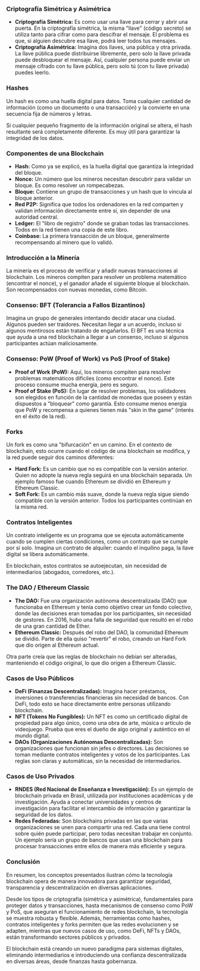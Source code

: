 ### Criptografía Simétrica y Asimétrica

- **Criptografía Simétrica:** Es como usar una llave para cerrar y abrir una puerta. En la criptografía simétrica, la misma "llave" (código secreto) se utiliza tanto para cifrar como para descifrar el mensaje. El problema es que, si alguien descubre esa llave, podrá leer todos tus mensajes.
- **Criptografía Asimétrica:** Imagina dos llaves, una pública y otra privada. La llave pública puede distribuirse libremente, pero solo la llave privada puede desbloquear el mensaje. Así, cualquier persona puede enviar un mensaje cifrado con tu llave pública, pero solo tú (con tu llave privada) puedes leerlo.

### Hashes

Un hash es como una huella digital para datos. Toma cualquier cantidad de información (como un documento o una transacción) y la convierte en una secuencia fija de números y letras.

Si cualquier pequeño fragmento de la información original se altera, el hash resultante será completamente diferente. Es muy útil para garantizar la integridad de los datos.

### Componentes de una Blockchain

- **Hash:** Como ya se explicó, es la huella digital que garantiza la integridad del bloque.
- **Nonce:** Un número que los mineros necesitan descubrir para validar un bloque. Es como resolver un rompecabezas.
- **Bloque:** Contiene un grupo de transacciones y un hash que lo vincula al bloque anterior.
- **Red P2P:** Significa que todos los ordenadores en la red comparten y validan información directamente entre sí, sin depender de una autoridad central.
- **Ledger:** El "libro de registro" donde se graban todas las transacciones. Todos en la red tienen una copia de este libro.
- **Coinbase:** La primera transacción de un bloque, generalmente recompensando al minero que lo validó.

### Introducción a la Minería

La minería es el proceso de verificar y añadir nuevas transacciones al blockchain. Los mineros compiten para resolver un problema matemático (encontrar el nonce), y el ganador añade el siguiente bloque al blockchain. Son recompensados con nuevas monedas, como Bitcoin.

### Consenso: BFT (Tolerancia a Fallos Bizantinos)

Imagina un grupo de generales intentando decidir atacar una ciudad. Algunos pueden ser traidores. Necesitan llegar a un acuerdo, incluso si algunos mentirosos están tratando de engañarlos. El BFT es una técnica que ayuda a una red blockchain a llegar a un consenso, incluso si algunos participantes actúan maliciosamente.

### Consenso: PoW (Proof of Work) vs PoS (Proof of Stake)

- **Proof of Work (PoW):** Aquí, los mineros compiten para resolver problemas matemáticos difíciles (como encontrar el nonce). Este proceso consume mucha energía, pero es seguro.
- **Proof of Stake (PoS):** En lugar de resolver problemas, los validadores son elegidos en función de la cantidad de monedas que poseen y están dispuestos a "bloquear" como garantía. Esto consume menos energía que PoW y recompensa a quienes tienen más "skin in the game" (interés en el éxito de la red).

### Forks

Un fork es como una "bifurcación" en un camino. En el contexto de blockchain, esto ocurre cuando el código de una blockchain se modifica, y la red puede seguir dos caminos diferentes:

- **Hard Fork:** Es un cambio que no es compatible con la versión anterior. Quien no adopte la nueva regla seguirá en una blockchain separada. Un ejemplo famoso fue cuando Ethereum se dividió en Ethereum y Ethereum Classic.
- **Soft Fork:** Es un cambio más suave, donde la nueva regla sigue siendo compatible con la versión anterior. Todos los participantes continúan en la misma red.

### Contratos Inteligentes

Un contrato inteligente es un programa que se ejecuta automáticamente cuando se cumplen ciertas condiciones, como un contrato que se cumple por sí solo. Imagina un contrato de alquiler: cuando el inquilino paga, la llave digital se libera automáticamente.

En blockchain, estos contratos se autoejecutan, sin necesidad de intermediarios (abogados, corredores, etc.).

### The DAO / Ethereum Classic

- **The DAO:** Fue una organización autónoma descentralizada (DAO) que funcionaba en Ethereum y tenía como objetivo crear un fondo colectivo, donde las decisiones eran tomadas por los participantes, sin necesidad de gestores. En 2016, hubo una falla de seguridad que resultó en el robo de una gran cantidad de Ether.
- **Ethereum Classic:** Después del robo del DAO, la comunidad Ethereum se dividió. Parte de ella quiso "revertir" el robo, creando un Hard Fork que dio origen al Ethereum actual.

Otra parte creía que las reglas de blockchain no debían ser alteradas, manteniendo el código original, lo que dio origen a Ethereum Classic.

### Casos de Uso Públicos

- **DeFi (Finanzas Descentralizadas):** Imagina hacer préstamos, inversiones o transferencias financieras sin necesidad de bancos. Con DeFi, todo esto se hace directamente entre personas utilizando blockchain.
- **NFT (Tokens No Fungibles):** Un NFT es como un certificado digital de propiedad para algo único, como una obra de arte, música o artículo de videojuego. Prueba que eres el dueño de algo original y auténtico en el mundo digital.
- **DAOs (Organizaciones Autónomas Descentralizadas):** Son organizaciones que funcionan sin jefes o directores. Las decisiones se toman mediante contratos inteligentes y votos de los participantes. Las reglas son claras y automáticas, sin la necesidad de intermediarios.

### Casos de Uso Privados

- **RNDES (Red Nacional de Enseñanza e Investigación):** Es un ejemplo de blockchain privada en Brasil, utilizada por instituciones académicas y de investigación. Ayuda a conectar universidades y centros de investigación para facilitar el intercambio de información y garantizar la seguridad de los datos.
- **Redes Federadas:** Son blockchains privadas en las que varias organizaciones se unen para compartir una red. Cada una tiene control sobre quién puede participar, pero todas necesitan trabajar en conjunto. Un ejemplo sería un grupo de bancos que usan una blockchain para procesar transacciones entre ellos de manera más eficiente y segura.

### Conclusión

En resumen, los conceptos presentados ilustran cómo la tecnología blockchain opera de manera innovadora para garantizar seguridad, transparencia y descentralización en diversas aplicaciones.

Desde los tipos de criptografía (simétrica y asimétrica), fundamentales para proteger datos y transacciones, hasta mecanismos de consenso como PoW y PoS, que aseguran el funcionamiento de redes blockchain, la tecnología se muestra robusta y flexible. Además, herramientas como hashes, contratos inteligentes y forks permiten que las redes evolucionen y se adapten, mientras que nuevos casos de uso, como DeFi, NFTs y DAOs, están transformando sectores públicos y privados.

El blockchain está creando un nuevo paradigma para sistemas digitales, eliminando intermediarios e introduciendo una confianza descentralizada en diversas áreas, desde finanzas hasta gobernanza.
